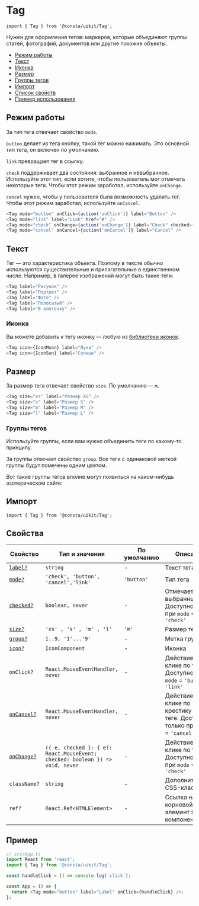 
<!--info
description: Тег. Объединяет группы объектов — статьи, документы, фотографии.
-->

# Tag

```tsx
import { Tag } from '@consta/uikit/Tag';
```

Нужен для оформления тегов: маркеров, которые объединяют группы статей, фотографий,
документов или другие похожие объекты.

- [Режим работы](#режим-работы)
- [Текст](#текст)
- [Иконка](#иконка)
- [Размер](#размер)
- [Группы тегов](#группы-тегов)
- [Импорт](#импорт)
- [Список свойств](#свойства)
- [Пример использования](#пример)

## Режим работы

За тип тега отвечает свойство `mode`.

`button` делает из тега кнопку, такой тег можно нажимать.
Это основной тип тега, он включен по умолчанию.

`link` превращает тег в ссылку.

`check` поддерживает два состояния: выбранное и невыбранное. Используйте этот тип,
если хотите, чтобы пользователь мог отмечать некоторые теги. Чтобы этот режим заработал,
используйте `onChange`.

`cancel` нужен, чтобы у пользователя была возможность удалить тег. Чтобы этот режим заработал,
используйте `onCancel`.

<TagExampleMode />

```ts
<Tag mode="button" onClick={action('onClick')} label="Button" />
<Tag mode="link" label="Link" href="#" />
<Tag mode="check" onChange={action('onChange')} label="Check" checked={false} />
<Tag mode="cancel" onCancel={action('onCancel')} label="Cancel" />
```

## Текст

Тег — это характеристика объекта. Поэтому в тексте обычно используются
существительные и прилагательные в единственном числе.
Например, в галерее изображений могут быть такие теги:

<TagExampleText />

```ts
<Tag label="Рисунок" />
<Tag label="Портрет" />
<Tag label="Фото" />
<Tag label="Полосатый" />
<Tag label="В клеточку" />
```

### Иконка

Вы можете добавить к тегу иконку — любую из [библиотеки иконок](?path=/story/components-icons--playground).

<TagExampleIcon />

```ts
<Tag icon={IconMoon} label="Луна" />
<Tag icon={IconSun} label="Солнце" />
```

## Размер

За размер тега отвечает свойство `size`. По умолчанию — `m`.

<TagExampleSize />

```ts
<Tag size="xs" label="Размер XS" />
<Tag size="s" label="Размер S" />
<Tag size="m" label="Размер M" />
<Tag size="l" label="Размер L" />
```

### Группы тегов

Используйте группы, если вам нужно объединить теги по какому-то принципу.

За группы отвечает свойство `group`. Все теги с одинаковой меткой группы будут
помечены одним цветом.

Вот такие группы тегов вполне могут появиться на каком-нибудь эзотерическом сайте:

<TagExampleGroup />

## Импорт

```tsx
import { Tag } from '@consta/uikit/Tag';
```

## Свойства

| Свойство                     | Тип и значения                                                                | По умолчанию | Описание                                                                        |
| ---------------------------- | ----------------------------------------------------------------------------- | ------------ | ------------------------------------------------------------------------------- |
| [`label?`](#текст)           | `string`                                                                      | -            | Текст тега                                                                      |
| [`mode?`](#режим-работы)     | `'check', 'button', 'cancel','link'`                                          | `'button'`   | Тип тега                                                                        |
| [`checked?`](#режим-работы)  | `boolean, never`                                                              | -            | Отмечает тег выбранным. Доступно только при `mode` = `'check'`                  |
| [`size?`](#размер)           | `'xs' , 's' , 'm' , 'l'`                                                      | `'m'`        | Размер тега                                                                     |
| [`group?`](#группы-тегов)    | `1..9, '1'...'9'`                                                             | -            | Метка группы                                                                    |
| [`icon?`](#иконка)           | `IconComponent`                                                               | -            | Иконка                                                                          |
| `onClick?`                   | `React.MouseEventHandler, never`                                              | -            | Действие при клике по тегу. Доступно при `mode` = `'button'`, `'link'`          |
| [`onCancel?`](#режим-работы) | `React.MouseEventHandler, never`                                              | -            | Действие при клике по крестику на теге. Доступно только при `mode` = `'cancel'` |
| [`onChange?`](#режим-работы) | `({ e, checked }: { e?: React.MouseEvent; checked: boolean }) => void, never` | -            | Действие при клике по тегу. Доступно только при `mode` = `'check'`              |
| `className?`                 | `string`                                                                      | -            | Дополнительный CSS-класс                                                        |
| `ref?`                       | `React.Ref<HTMLElement>`                                                      | -            | Ссылка на корневой DOM-элемент этого компонента                                 |

## Пример

```ts
// src/App.ts
import React from 'react';
import { Tag } from '@consta/uikit/Tag';

const handleClick = () => console.log('click');

const App = () => {
  return <Tag mode="button" label="Label" onClick={handleClick} />;
};
```
